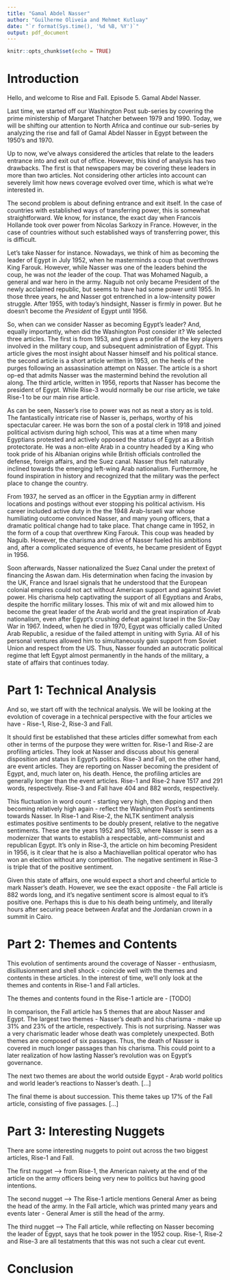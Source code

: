 ```yaml
---
title: "Gamal Abdel Nasser"
author: "Guilherme Oliveia and Mehmet Kutluay"
date: "`r format(Sys.time(), '%d %B, %Y')`"
output: pdf_document
---
```


```r
knitr::opts_chunk$set(echo = TRUE)
```

# Introduction

Hello, and welcome to Rise and Fall. Episode 5. Gamal Abdel Nasser. 

Last time, we started off our Washington Post sub-series by covering the prime ministership of Margaret Thatcher between 1979 and 1990. Today, we will be shifting our attention to North Africa and continue our sub-series by analyzing the rise and fall of Gamal Abdel Nasser in Egypt between the 1950's and 1970.

Up to now, we've always considered the articles that relate to the leaders entrance into and exit out of office. However, this kind of analysis has two drawbacks. The first is that newspapers may be covering these leaders in more than two articles. Not considering other articles into account can severely limit how news coverage evolved over time, which is what we're interested in.

The second problem is about defining entrance and exit itself. In the case of countries with established ways of transferring power, this is somewhat straightforward. We know, for instance, the exact day when Francois Hollande took over power from Nicolas Sarkozy in France. However, in the case of countries without such established ways of transferring power, this is difficult. 

Let's take Nasser for instance. Nowadays, we think of him as becoming the leader of Egypt in July 1952, when he masterminds a coup that overthrows King Farouk. However, while Nasser was one of the leaders behind the coup, he was not _the_ leader of the coup. That was Mohamed Naguib, a general and war hero in the army. Naguib not only became President of the newly acclaimed republic, but seems to have had some power until 1955. In those three years, he and Nasser got entrenched in a low-intensity power struggle. After 1955, with today's hindsight, Nasser is firmly in power. But he doesn't become the _President_ of Egypt until 1956. 

So, when can we consider Nasser as becoming Egypt's leader? And, equally importantly, when did the Washington Post consider it? We selected three articles. The first is from 1953, and gives a profile of all the key players involved in the military coup, and subsequent administration of Egypt. This article gives the most insight about Nasser himself and his political stance. the second article is a short article written in 1953, on the heels of the purges following an assassination attempt on Nasser. The article is a short op-ed that admits Nasser was the mastermind behind the revolution all along. The third article, written in 1956, reports that Nasser has become the president of Egypt. While Rise-3 would normally be our rise article, we take Rise-1 to be our main rise article. 

As can be seen, Nasser's rise to power was not as neat a story as is told. The fantastically intricate rise of Nasser is, perhaps, worthy of his spectacular career. He was born the son of a postal clerk in 1918 and joined political activism during high school, This was at a time when many Egyptians protested and actively opposed the status of Egypt as a British protectorate. He was a non-elite Arab in a country headed by a King who took pride of his Albanian origins while British officials controlled the defense, foreign affairs, and the Suez canal. Nasser thus felt naturally inclined towards the emerging left-wing Arab nationalism. Furthermore, he found inspiration in history and recognized that the military was the perfect place to change the country. 

From 1937, he served as an officer in the Egyptian army in different locations and postings without ever stopping his political activism. His career included active duty in the the 1948 Arab-Israeli war whose humiliating outcome convinced Nasser, and many young officers, that a dramatic political change had to take place. That change came in 1952, in the form of a coup that overthrew King Farouk. This coup was headed by Naguib. However, the charisma and drive of Nasser fueled his ambitions and, after a complicated sequence of events, he became president of Egypt in 1956. 

Soon afterwards, Nasser nationalized the Suez Canal under the pretext of financing the Aswan dam. His determination when facing the invasion by the UK, France and Israel signals that he understood that the European colonial empires could not act without American support and against Soviet power. His charisma help captivating the support of all Egyptians and Arabs, despite the horrific military losses. This mix of wit and mix allowed him to become the great leader of the Arab world and the great inspiration of Arab nationalism, even after Egypt’s crushing defeat against Israel in the Six-Day War in 1967. Indeed, when he died in 1970, Egypt was officially called United Arab Republic, a residue of the failed attempt in uniting with Syria. All of his personal ventures allowed him to simultaneously gain support from Soviet Union and respect from the US. Thus, Nasser founded an autocratic political regime that left Egypt almost permanently in the hands of the military, a state of affairs that continues today.

# Part 1: Technical Analysis

And so, we start off with the technical analysis. We will be looking at the evolution of coverage in a technical perspective with the four articles we have - Rise-1, Rise-2, Rise-3 and Fall.

It should first be established that these articles differ somewhat from each other in terms of the purpose they were written for. Rise-1 and Rise-2 are profiling articles. They look at Nasser and discuss about his general disposition and status in Egypt's politics. Rise-3 and Fall, on the other hand, are event articles. They are reporting on Nasser becoming the president of Egypt, and, much later on, his death. Hence, the profiling articles are generally longer than the event articles. Rise-1 and Rise-2 have 1517 and 291 words, respectively. Rise-3 and Fall have 404 and 882 words, respectively. 

This fluctuation in word count - starting very high, then dipping and then becoming relatively high again - reflect the Washington Post's sentiments towards Nasser. In Rise-1 and Rise-2, the NLTK sentiment analysis estimates positive sentiments to be doubly present, relative to the negative sentiments. These are the years 1952 and 1953, where Nasser is seen as a modernizer that wants to establish a respectable, anti-communist and republican Egypt. It's only in Rise-3, the article on him becoming President in 1956, is it clear that he is also a Machiavellian political operator who has won an election without any competition. The negative sentiment in Rise-3 is triple that of the positive sentiment. 

Given this state of affairs, one would expect a short and cheerful article to mark Nasser's death. However, we see the exact opposite - the Fall article is 882 words long, and it's negative sentiment score is almost equal to it's positive one. Perhaps this is due to his death being untimely, and literally hours after securing peace between Arafat and the Jordanian crown in a summit in Cairo. 

# Part 2: Themes and Contents

This evolution of sentiments around the coverage of Nasser - enthusiasm, disillusionment and shell shock - coincide well with the themes and contents in these articles. In the interest of time, we'll only look at the themes and contents in Rise-1 and Fall articles.

The themes and contents found in the Rise-1 article are - [TODO]

In comparison, the Fall article has 5 themes that are about Nasser and Egypt. The largest two themes - Nasser's death and his charisma - make up 31% and 23% of the article, respectively. This is not surprising. Nasser was a very charismatic leader whose death was completely unexpected. Both themes are composed of six passages. Thus, the death of Nasser is covered in much longer passages than his charisma. This could point to a later realization of how lasting Nasser's revolution was on Egypt's governance. 

The next two themes are about the world outside Egypt - Arab world politics and world leader's reactions to Nasser's death. [...]

The final theme is about succession. This theme takes up 17% of the Fall article, consisting of five passages. [...]


# Part 3: Interesting Nuggets

There are some interesting nuggets to point out across the two biggest articles, Rise-1 and Fall. 

The first nugget --> from Rise-1, the American naivety at the end of the article on the army officers being very new to politics but having good intentions.

The second nugget --> The Rise-1 article mentions General Amer as being the head of the army. In the Fall article, which was printed many years and events later - General Amer is still the head of the army.

The third nugget --> The Fall article, while reflecting on Nasser becoming the leader of Egypt, says that he took power in the 1952 coup. Rise-1, Rise-2 and Rise-3 are all testatments that this was not such a clear cut event.

# Conclusion